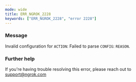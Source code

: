 ```yaml
---
mode: wide
title: ERR_NGROK_2228
keywords: ["ERR_NGROK_2228", "error 2228"]
---
```



### Message

Invalid configuration for `ACTION`: Failed to parse `CONFIG`: `REASON`.

<ErrorDetails />

### Further help

If you're having trouble resolving this error, please reach out to [support@ngrok.com](mailto:support@ngrok.com?subject=Help%20with%20ERR_NGROK_2228)
